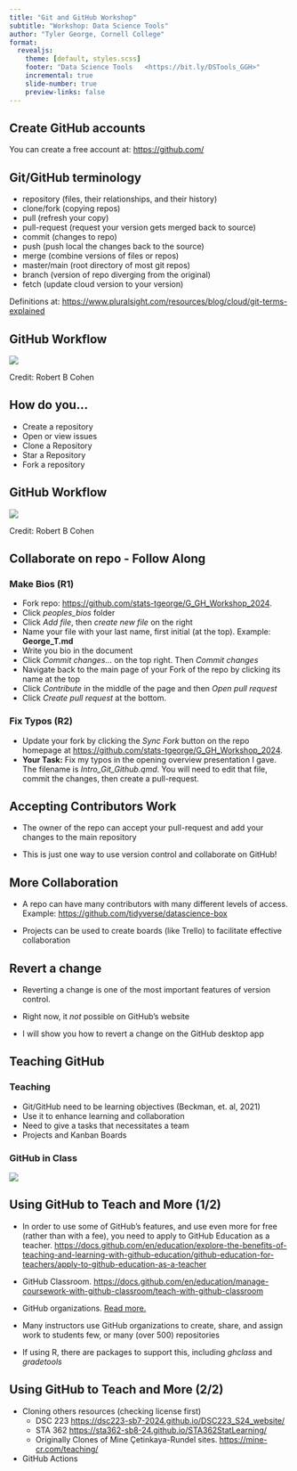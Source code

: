 ```yaml
---
title: "Git and GitHub Workshop"
subtitle: "Workshop: Data Science Tools"
author: "Tyler George, Cornell College"
format: 
  revealjs:
    theme: [default, styles.scss]
    footer: "Data Science Tools   <https://bit.ly/DSTools_GGH>"
    incremental: true 
    slide-number: true
    preview-links: false
---
```


## Create GitHub accounts

You can create a free account at: <https://github.com/>

## Git/GitHub terminology {.smaller}

-   repository (files, their relationships, and their history)
-   clone/fork (copying repos)
-   pull (refresh your copy)
-   pull-request (request your version gets merged back to source)
-   commit (changes to repo)
-   push (push local the changes back to the source)
-   merge (combine versions of files or repos)
-   master/main (root directory of most git repos)
-   branch (version of repo diverging from the original)
-   fetch (update cloud version to your version)

Definitions at: <https://www.pluralsight.com/resources/blog/cloud/git-terms-explained>

## GitHub Workflow

![](imgs/Git-with-GitHub-Workflows.png)

Credit: Robert B Cohen

## How do you...

-   Create a repository
-   Open or view issues
-   Clone a Repository
-   Star a Repository
-   Fork a repository

## GitHub Workflow

![](imgs/Git-with-GitHub-Workflows.png)

Credit: Robert B Cohen

## Collaborate on repo - Follow Along {.smaller}

::: panel-tabset
### Make Bios (R1)

-   Fork repo: <https://github.com/stats-tgeorge/G_GH_Workshop_2024>.
-   Click *peoples_bios* folder
-   Click *Add file*, then *create new file* on the right
-   Name your file with your last name, first initial (at the top). Example: **George_T.md**
-   Write you bio in the document
-   Click *Commit changes...* on the top right. Then *Commit changes*
-   Navigate back to the main page of your Fork of the repo by clicking its name at the top
-   Click *Contribute* in the middle of the page and then *Open pull request*
-   Click *Create pull request* at the bottom.

### Fix Typos (R2)
-   Update your fork by clicking the *Sync Fork* button on the repo homepage at <https://github.com/stats-tgeorge/G_GH_Workshop_2024>.
-   **Your Task:** Fix my typos in the opening overview presentation I gave. The filename is *Intro_Git_Github.qmd*. You will need to edit that file, commit the changes, then create a pull-request.
:::

## Accepting Contributors Work

-   The owner of the repo can accept your pull-request and add your changes to the main repository

-   This is just one way to use version control and collaborate on GitHub!

## More Collaboration

-   A repo can have many contributors with many different levels of access. Example: <https://github.com/tidyverse/datascience-box>

-   Projects can be used to create boards (like Trello) to facilitate effective collaboration

## Revert a change

-   Reverting a change is one of the most important features of version control.

-   Right now, it *not* possible on GitHub's website

-   I will show you how to revert a change on the GitHub desktop app

## Teaching GitHub

::: panel-tabset
### Teaching

-   Git/GitHub need to be learning objectives (Beckman, et. al, 2021)
-   Use it to enhance learning and collaboration
-   Need to give a tasks that necessitates a team
-   Projects and Kanban Boards

### GitHub in Class

![](imgs/LabCycle.png)
:::

## Using GitHub to Teach and More (1/2) {.smaller}

-   In order to use some of GitHub's features, and use even more for free (rather than with a fee), you need to apply to GitHub Education as a teacher. <https://docs.github.com/en/education/explore-the-benefits-of-teaching-and-learning-with-github-education/github-education-for-teachers/apply-to-github-education-as-a-teacher>

-   GitHub Classroom. <https://docs.github.com/en/education/manage-coursework-with-github-classroom/teach-with-github-classroom>

-   GitHub organizations. [Read more.](https://docs.github.com/en/organizations/collaborating-with-groups-in-organizations/about-organizations)

-   Many instructors use GitHub organizations to create, share, and assign work to students few, or many (over 500) repositories

-   If using R, there are packages to support this, including *ghclass* and *gradetools*

## Using GitHub to Teach and More (2/2) {.smaller}

-   Cloning others resources (checking license first)
    -   DSC 223 <https://dsc223-sb7-2024.github.io/DSC223_S24_website/>
    -   STA 362 <https://sta362-sb8-24.github.io/STA362StatLearning/>
    -   Originally Clones of Mine Çetinkaya-Rundel sites. <https://mine-cr.com/teaching/>
-   GitHub Actions
